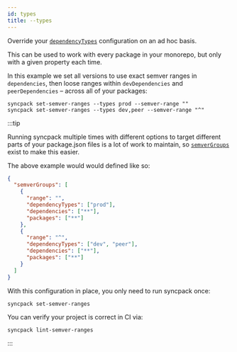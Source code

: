 ```yaml
---
id: types
title: --types
---
```


Override your [`dependencyTypes`](../config/dependency-types.mdx) configuration
on an ad hoc basis.

This can be used to work with every package in your monorepo, but only with a
given property each time.

In this example we set all versions to use exact semver ranges in
`dependencies`, then loose ranges within `devDependencies` and
`peerDependencies` – across all of your packages:

```
syncpack set-semver-ranges --types prod --semver-range ""
syncpack set-semver-ranges --types dev,peer --semver-range "^"
```

:::tip

Running syncpack multiple times with different options to target different parts
of your package.json files is a lot of work to maintain, so
[`semverGroups`](../config/semver-groups.mdx) exist to make this easier.

The above example would would defined like so:

```json
{
  "semverGroups": [
    {
      "range": "",
      "dependencyTypes": ["prod"],
      "dependencies": ["**"],
      "packages": ["**"]
    },
    {
      "range": "^",
      "dependencyTypes": ["dev", "peer"],
      "dependencies": ["**"],
      "packages": ["**"]
    }
  ]
}
```

With this configuration in place, you only need to run syncpack once:

```
syncpack set-semver-ranges
```

You can verify your project is correct in CI via:

```
syncpack lint-semver-ranges
```

:::
